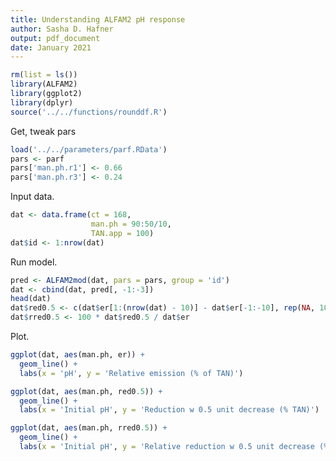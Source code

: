 ```yaml
---
title: Understanding ALFAM2 pH response
author: Sasha D. Hafner
output: pdf_document
date: January 2021
---
```


```r
rm(list = ls())
library(ALFAM2)
library(ggplot2)
library(dplyr)
source('../../functions/rounddf.R')
```

Get, tweak pars

```r
load('../../parameters/parf.RData')
pars <- parf
pars['man.ph.r1'] <- 0.66
pars['man.ph.r3'] <- 0.24
```

Input data.

```r
dat <- data.frame(ct = 168, 
                  man.ph = 90:50/10,
                  TAN.app = 100)
dat$id <- 1:nrow(dat)
```

Run model.

```r
pred <- ALFAM2mod(dat, pars = pars, group = 'id')
dat <- cbind(dat, pred[, -1:-3])
head(dat)
dat$red0.5 <- c(dat$er[1:(nrow(dat) - 10)] - dat$er[-1:-10], rep(NA, 10))
dat$rred0.5 <- 100 * dat$red0.5 / dat$er
```

Plot.

```r

ggplot(dat, aes(man.ph, er)) +
  geom_line() +
  labs(x = 'pH', y = 'Relative emission (% of TAN)')

ggplot(dat, aes(man.ph, red0.5)) +
  geom_line() +
  labs(x = 'Initial pH', y = 'Reduction w 0.5 unit decrease (% TAN)')

ggplot(dat, aes(man.ph, rred0.5)) +
  geom_line() +
  labs(x = 'Initial pH', y = 'Relative reduction w 0.5 unit decrease (% untreated emis.)')

```
